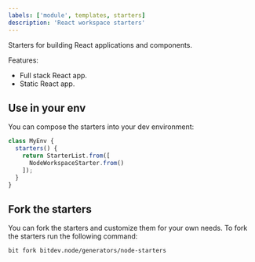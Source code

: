```yaml
---
labels: ['module', templates, starters]
description: 'React workspace starters'
---
```


Starters for building React applications and components.

Features:

- Full stack React app.
- Static React app.

## Use in your env

You can compose the starters into your dev environment:

```ts
class MyEnv {
  starters() {
    return StarterList.from([
      NodeWorkspaceStarter.from()
    ]);
  }
}
```

## Fork the starters

You can fork the starters and customize them for your own needs. To fork the starters run the following command:

```
bit fork bitdev.node/generators/node-starters
```
